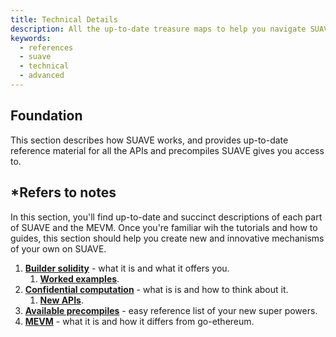 ```yaml
---
title: Technical Details
description: All the up-to-date treasure maps to help you navigate SUAVE like the pirate you were born to be
keywords:
  - references
  - suave
  - technical
  - advanced
---
```


## Foundation

This section describes how SUAVE works, and provides up-to-date reference material for all the APIs and precompiles SUAVE gives you access to.

## *Refers to notes

In this section, you'll find up-to-date and succinct descriptions of each part of SUAVE and the MEVM. Once you're familiar wih the tutorials and how to guides, this section should help you create new and innovative mechanisms of your own on SUAVE.

1. **[Builder solidity](/technical-details/builder-solidity/index)** - what it is and what it offers you.
    1. **[Worked examples](/technical-details/builder-solidity/worked-examples/mev-share)**.
2. **[Confidential computation](/technical-details/confidential-computation/index)** - what is is and how to think about it.
    1. **[New APIs](/technical-details/confidential-computation/apis)**.
3. **[Available precompiles](/technical-details/precompiles)** - easy reference list of your new super powers.
4. **[MEVM](/technical-details/MEVM)** - what it is and how it differs from go-ethereum.